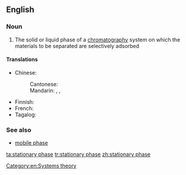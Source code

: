 ==English==

===Noun===
{{en-noun|head=[[stationary]] [[phase]]}}

# {{label|en|chemistry}} The solid or liquid phase of a [[chromatography]] system on which the materials to be separated are selectively adsorbed

====Translations====
{{trans-top|adsorbing phase of a chromatography system}}
* Chinese:
*: Cantonese: {{t|yue|固定相|tr=gu3 ding6 soeng3|sc=Hani}}
*: Mandarin: {{t+|cmn|固定相|tr=gùdìngxiàng|sc=Hani}}, {{t|cmn|靜止相|sc=Hani}}, {{t|cmn|静止相|tr=jìngzhǐxiàng|sc=Hani}}
{{trans-mid}}
* Finnish: {{t|fi|kiinteä faasi}}
* French: {{t|fr|phase stationnaire|f|sc=Hani}}
* Tagalog: {{t|tl|tigiling yugto}}
{{trans-bottom}}

===See also===
* [[mobile phase]]

[[Category:en:Systems theory]]

[[ta:stationary phase]]
[[tr:stationary phase]]
[[zh:stationary phase]]